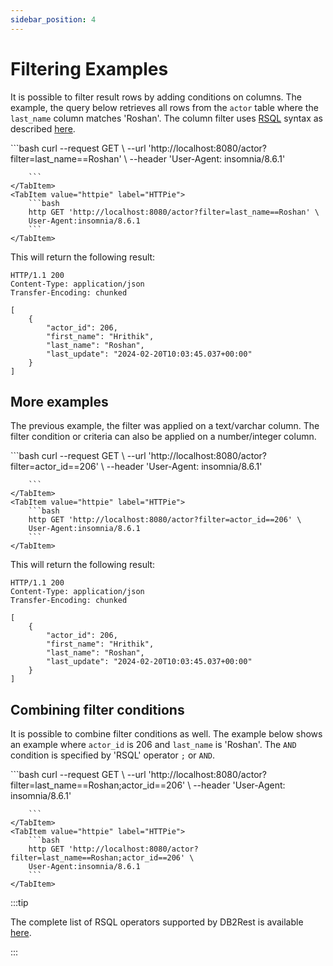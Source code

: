 ```yaml
---
sidebar_position: 4
---
```


# Filtering Examples

It is possible to filter result rows by adding conditions on columns.
The example, the query below retrieves all rows from the `actor` table where the `last_name` column matches 'Roshan'.
The column filter uses [RSQL](./filter-data-with-rsql) syntax as described [here](./filter-data-with-rsql).



<Tabs>
    <TabItem value="cURL" label="cURL" default>
        ```bash
        curl --request GET \
        --url 'http://localhost:8080/actor?filter=last_name==Roshan' \
        --header 'User-Agent: insomnia/8.6.1'

        ```
    </TabItem>
    <TabItem value="httpie" label="HTTPie">
        ```bash
        http GET 'http://localhost:8080/actor?filter=last_name==Roshan' \
        User-Agent:insomnia/8.6.1
        ```
    </TabItem>

</Tabs>

This will return the following result:

```http
HTTP/1.1 200
Content-Type: application/json
Transfer-Encoding: chunked

[
	{
		"actor_id": 206,
		"first_name": "Hrithik",
		"last_name": "Roshan",
		"last_update": "2024-02-20T10:03:45.037+00:00"
	}
]

```


## More examples

The previous example, the filter was applied on a text/varchar column. The filter condition or criteria can also
be applied on a number/integer column.


<Tabs>
    <TabItem value="cURL" label="cURL" default>
        ```bash
        curl --request GET \
        --url 'http://localhost:8080/actor?filter=actor_id==206' \
        --header 'User-Agent: insomnia/8.6.1'

        ```
    </TabItem>
    <TabItem value="httpie" label="HTTPie">
        ```bash
        http GET 'http://localhost:8080/actor?filter=actor_id==206' \
        User-Agent:insomnia/8.6.1
        ```
    </TabItem>

</Tabs>


This will return the following result:

```http
HTTP/1.1 200
Content-Type: application/json
Transfer-Encoding: chunked

[
	{
		"actor_id": 206,
		"first_name": "Hrithik",
		"last_name": "Roshan",
		"last_update": "2024-02-20T10:03:45.037+00:00"
	}
]

```


## Combining filter conditions

It is possible to combine filter conditions as well. The example below shows an example where `actor_id` is 206 and
`last_name` is 'Roshan'. The `AND` condition is specified by 'RSQL' operator `;` or `AND`.



<Tabs>
    <TabItem value="cURL" label="cURL" default>
        ```bash
        curl --request GET \
        --url 'http://localhost:8080/actor?filter=last_name==Roshan;actor_id==206' \
        --header 'User-Agent: insomnia/8.6.1'

        ```
    </TabItem>
    <TabItem value="httpie" label="HTTPie">
        ```bash
        http GET 'http://localhost:8080/actor?filter=last_name==Roshan;actor_id==206' \
        User-Agent:insomnia/8.6.1
        ```
    </TabItem>

</Tabs>


:::tip

The complete list of RSQL operators supported by DB2Rest is available [here](https://db2rest.com/docs/read/supported-rsql-operators).

:::

